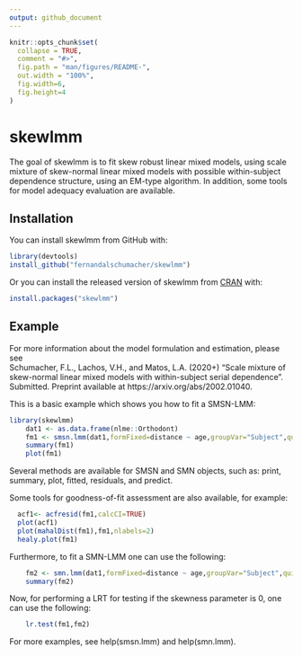 ```yaml
---
output: github_document
---
```


<!-- README.md is generated from README.Rmd. Please edit that file -->

```r
knitr::opts_chunk$set(
  collapse = TRUE,
  comment = "#>",
  fig.path = "man/figures/README-",
  out.width = "100%",
  fig.width=6, 
  fig.height=4
)
```

# skewlmm

<!-- badges: start -->
<!-- badges: end -->

The goal of skewlmm is to fit skew robust linear mixed models, using scale mixture of skew-normal linear mixed models with possible within-subject dependence structure, using an EM-type algorithm. In addition, some tools for model adequacy evaluation are available.

## Installation

<!-- You can install the released version of lmmsmsn from [CRAN](https://CRAN.R-project.org) with: -->

<!-- ``` r -->
<!-- install.packages("lmmsmsn") -->
<!-- ``` -->

You can install skewlmm from GitHub with:

```r
library(devtools)
install_github("fernandalschumacher/skewlmm")
```
Or you can install the released version of skewlmm from [CRAN](https://CRAN.R-project.org) with:
```r
install.packages("skewlmm")
```

## Example

For more information about the model formulation and estimation, please see  
Schumacher, F.L., Lachos, V.H., and Matos, L.A. (2020+) "Scale mixture of skew-normal linear mixed models with within-subject serial dependence". Submitted. Preprint available at https://arxiv.org/abs/2002.01040.

This is a basic example which shows you how to fit a SMSN-LMM:

```r
library(skewlmm)
    dat1 <- as.data.frame(nlme::Orthodont)
    fm1 <- smsn.lmm(dat1,formFixed=distance ~ age,groupVar="Subject",quiet=T)
    summary(fm1)
    plot(fm1)
```

Several methods are available for SMSN and SMN objects, such as: print, summary, plot, fitted, residuals, and predict.

Some tools for goodness-of-fit assessment are also available, for example:
```r
  acf1<- acfresid(fm1,calcCI=TRUE)
  plot(acf1)
  plot(mahalDist(fm1),fm1,nlabels=2)
  healy.plot(fm1)
```

Furthermore, to fit a SMN-LMM one can use the following:
```r
    fm2 <- smn.lmm(dat1,formFixed=distance ~ age,groupVar="Subject",quiet=T)
    summary(fm2)
```

Now, for performing a LRT for testing if the skewness parameter is 0, one can use the following:
```r
    lr.test(fm1,fm2)
```

For more examples, see help(smsn.lmm) and help(smn.lmm).
